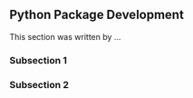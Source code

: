 ## Python Package Development

This section was written by ...


### Subsection 1


### Subsection 2
